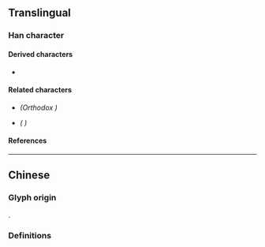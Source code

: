 {{also|斂|歛}}
{{character info/new}}
==Translingual==
{{Han simplified forms|斂|㪘|敛|ex=y}}

===Han character===
{{Han char|rn=66|rad=攴|as=07|sn=11|four=88140|canj=OMOK|ids=⿰佥攵}}

====Derived characters====
* {{l|mul|[[潋]], [[𬋃]], [[蔹]]}}

====Related characters====
* {{l|mul|[[斂]]}} ''(Orthodox {{w|Traditional Chinese|traditional form}})''
* {{l|mul|[[歛]]}} ''({{w|Variant Chinese characters|Variant}} {{w|Traditional Chinese|traditional form}})''

====References====
{{Han ref|kx=0472.051|hdz=21463.050|uh=655B}}

----

==Chinese==

===Glyph origin===
{{Han simp|斂|f=僉|t=佥}}.

===Definitions===
{{zh-see|斂}}